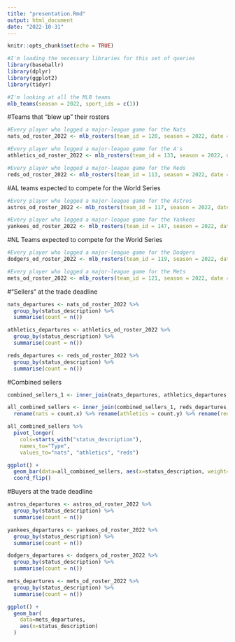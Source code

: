```yaml
---
title: "presentation.Rmd"
output: html_document
date: "2022-10-31"
---
```


```r
knitr::opts_chunk$set(echo = TRUE)
```

```r
#I'm loading the necessary libraries for this set of queries
library(baseballr)
library(dplyr)
library(ggplot2)
library(tidyr)
```

```r
#I'm looking at all the MLB teams
mlb_teams(season = 2022, sport_ids = c(1))
```

#Teams that "blew up" their rosters
```r
#Every player who logged a major-league game for the Nats
nats_od_roster_2022 <- mlb_rosters(team_id = 120, season = 2022, date = "2021-04-07", roster_type = 'fullSeason')

#Every player who logged a major-league game for the A's
athletics_od_roster_2022 <- mlb_rosters(team_id = 133, season = 2022, date = "2022-04-08", roster_type = 'fullSeason')

#Every player who logged a major-league game for the Reds
reds_od_roster_2022 <- mlb_rosters(team_id = 113, season = 2022, date = "2022-04-08", roster_type = 'fullSeason')
```

#AL teams expected to compete for the World Series
```r
#Every player who logged a major-league game for the Astros
astros_od_roster_2022 <- mlb_rosters(team_id = 117, season = 2022, date = "2022-04-07", roster_type = 'fullSeason')

#Every player who logged a major-league game for the Yankees
yankees_od_roster_2022 <- mlb_rosters(team_id = 147, season = 2022, date = "2022-04-07", roster_type = 'fullSeason')
```

#NL Teams expected to compete for the World Series 
```r
#Every player who logged a major-league game for the Dodgers
dodgers_od_roster_2022 <- mlb_rosters(team_id = 119, season = 2022, date = "2022-04-08", roster_type = 'fullSeason')

#Every player who logged a major-league game for the Mets
mets_od_roster_2022 <- mlb_rosters(team_id = 121, season = 2022, date = "2022-04-07", roster_type = 'fullSeason')
```

#"Sellers" at the trade deadline
```r
nats_departures <- nats_od_roster_2022 %>%
  group_by(status_description) %>%
  summarise(count = n())

athletics_departures <- athletics_od_roster_2022 %>%
  group_by(status_description) %>%
  summarise(count = n())

reds_departures <- reds_od_roster_2022 %>%
  group_by(status_description) %>%
  summarise(count = n())
```

#Combined sellers 
```r
combined_sellers_1 <- inner_join(nats_departures, athletics_departures, by = c("status_description"))

all_combined_sellers <- inner_join(combined_sellers_1, reds_departures, by = c("status_description")) %>%
  rename(nats = count.x) %>% rename(athletics = count.y) %>% rename(reds = count)
```

```r
all_combined_sellers %>% 
  pivot_longer(
    cols=starts_with("status_description"), 
    names_to="Type", 
    values_to="nats", "athletics", "reds")
```


```r
ggplot() + 
  geom_bar(data=all_combined_sellers, aes(x=status_description, weight=count)) +
  coord_flip()
```



#Buyers at the trade deadline
```r
astros_departures <- astros_od_roster_2022 %>%
  group_by(status_description) %>%
  summarise(count = n())

yankees_departures <- yankees_od_roster_2022 %>%
  group_by(status_description) %>%
  summarise(count = n())

dodgers_departures <- dodgers_od_roster_2022 %>%
  group_by(status_description) %>%
  summarise(count = n())

mets_departures <- mets_od_roster_2022 %>%
  group_by(status_description) %>%
  summarise(count = n())
```

```r
ggplot() + 
  geom_bar(
    data=mets_departures, 
    aes(x=status_description)
  )
```

```r

```



